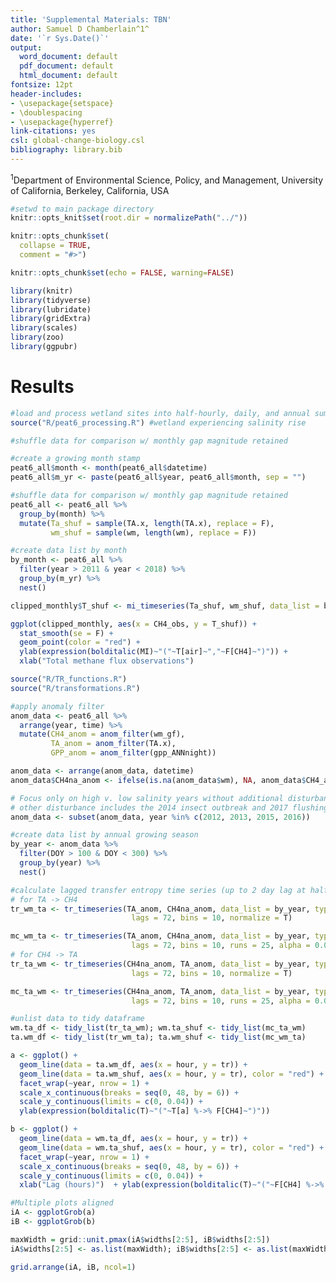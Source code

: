 ```yaml
---
title: 'Supplemental Materials: TBN'
author: Samuel D Chamberlain^1^
date: '`r Sys.Date()`'
output:
  word_document: default
  pdf_document: default
  html_document: default
fontsize: 12pt
header-includes:
- \usepackage{setspace}
- \doublespacing
- \usepackage{hyperref}
link-citations: yes
csl: global-change-biology.csl
bibliography: library.bib
---
```


^1^Department of Environmental Science, Policy, and Management, University of California, Berkeley, California, USA

```r
#setwd to main package directory
knitr::opts_knit$set(root.dir = normalizePath("../"))

knitr::opts_chunk$set(
  collapse = TRUE,
  comment = "#>")

knitr::opts_chunk$set(echo = FALSE, warning=FALSE)
```

```r
library(knitr)
library(tidyverse)
library(lubridate)
library(gridExtra)
library(scales)
library(zoo)
library(ggpubr)
```

# Results
```r
#load and process wetland sites into half-hourly, daily, and annual sums
source("R/peat6_processing.R") #wetland experiencing salinity rise
```

```r
#shuffle data for comparison w/ monthly gap magnitude retained

#create a growing month stamp
peat6_all$month <- month(peat6_all$datetime)
peat6_all$m_yr <- paste(peat6_all$year, peat6_all$month, sep = "")

#shuffle data for comparison w/ monthly gap magnitude retained
peat6_all <- peat6_all %>%
  group_by(month) %>%
  mutate(Ta_shuf = sample(TA.x, length(TA.x), replace = F),
         wm_shuf = sample(wm, length(wm), replace = F))

#create data list by month
by_month <- peat6_all %>%
  filter(year > 2011 & year < 2018) %>%
  group_by(m_yr) %>%
  nest()

clipped_monthly$T_shuf <- mi_timeseries(Ta_shuf, wm_shuf, data_list = by_month)

ggplot(clipped_monthly, aes(x = CH4_obs, y = T_shuf)) +
  stat_smooth(se = F) +
  geom_point(color = "red") +
  ylab(expression(bolditalic(MI)~"("~T[air]~","~F[CH4]~")")) +
  xlab("Total methane flux observations")
```

```r
source("R/TR_functions.R")
source("R/transformations.R")

#apply anomaly filter
anom_data <- peat6_all %>%
  arrange(year, time) %>%
  mutate(CH4_anom = anom_filter(wm_gf),
         TA_anom = anom_filter(TA.x),
         GPP_anom = anom_filter(gpp_ANNnight))

anom_data <- arrange(anom_data, datetime)
anom_data$CH4na_anom <- ifelse(is.na(anom_data$wm), NA, anom_data$CH4_anom) # re-insert missing values

# Focus only on high v. low salinity years without additional disturbance
# other disturbance includes the 2014 insect outbreak and 2017 flushing events
anom_data <- subset(anom_data, year %in% c(2012, 2013, 2015, 2016))

#create data list by annual growing season
by_year <- anom_data %>%
  filter(DOY > 100 & DOY < 300) %>%
  group_by(year) %>%
  nest()

#calculate lagged transfer entropy time series (up to 2 day lag at half-hourly timestep)
# for TA -> CH4
tr_wm_ta <- tr_timeseries(TA_anom, CH4na_anom, data_list = by_year, type = "observed", 
                           lags = 72, bins = 10, normalize = T)

mc_wm_ta <- tr_timeseries(TA_anom, CH4na_anom, data_list = by_year, type = "shuffled", 
                           lags = 72, bins = 10, runs = 25, alpha = 0.05, normalize = T)
# for CH4 -> TA
tr_ta_wm <- tr_timeseries(CH4na_anom, TA_anom, data_list = by_year, type = "observed", 
                           lags = 72, bins = 10, normalize = T)

mc_ta_wm <- tr_timeseries(CH4na_anom, TA_anom, data_list = by_year, type = "shuffled", 
                           lags = 72, bins = 10, runs = 25, alpha = 0.05, normalize = T)

#unlist data to tidy dataframe
wm.ta_df <- tidy_list(tr_ta_wm); wm.ta_shuf <- tidy_list(mc_ta_wm)
ta.wm_df <- tidy_list(tr_wm_ta); ta.wm_shuf <- tidy_list(mc_wm_ta)

a <- ggplot() +
  geom_line(data = ta.wm_df, aes(x = hour, y = tr)) +
  geom_line(data = ta.wm_shuf, aes(x = hour, y = tr), color = "red") +
  facet_wrap(~year, nrow = 1) +
  scale_x_continuous(breaks = seq(0, 48, by = 6)) +
  scale_y_continuous(limits = c(0, 0.04)) +
  ylab(expression(bolditalic(T)~"("~T[a] %->% F[CH4]~")"))

b <- ggplot() +
  geom_line(data = wm.ta_df, aes(x = hour, y = tr)) +
  geom_line(data = wm.ta_shuf, aes(x = hour, y = tr), color = "red") +
  facet_wrap(~year, nrow = 1) +
  scale_x_continuous(breaks = seq(0, 48, by = 6)) +
  scale_y_continuous(limits = c(0, 0.04)) +
  xlab("Lag (hours)")  + ylab(expression(bolditalic(T)~"("~F[CH4] %->% T[a]~")"))

#Multiple plots aligned
iA <- ggplotGrob(a)
iB <- ggplotGrob(b)

maxWidth = grid::unit.pmax(iA$widths[2:5], iB$widths[2:5])
iA$widths[2:5] <- as.list(maxWidth); iB$widths[2:5] <- as.list(maxWidth); 

grid.arrange(iA, iB, ncol=1)
```